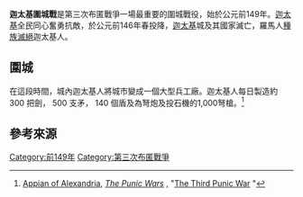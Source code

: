{{Infobox military conflict
| image       = [[File:Carthage_villas-romaines_1950.jpg|260px]]
| caption     = 迦太基遣址
| conflict    = 迦太基圍城戰
| partof      = [[第三次布匿戰爭|第三次布匿戰爭]]
| date        = c. 公元前149年 – 公元前146年春
| place       = [[迦太基|迦太基]]城（今[[突尼斯城|突尼斯城]]附近）
|result      = [[羅馬共和國|羅馬人]] 的重要勝利<br />[[布匿戰爭|布匿戰爭]]結束<br />[[迦太基|迦太基]]城及其國家滅亡
| combatant1  = [[File:Spqrstone.jpg|25px]] [[羅馬共和國|羅馬共和國]]
| combatant2  = [[File:Carthage_standard.svg|12px]] [[迦太基共和國|迦太基共和國]]
| commander1  = [[File:Spqrstone.jpg|25px]] [[西庇阿·埃米利安努斯|西庇阿·埃米利安努斯]]<br>[[Manius_Manilius|Manius Manilius]]
| commander2  = [[File:Carthage_standard.svg|12px]] [[哈斯德鲁巴_(马西尼萨外孙)|哈斯德鲁巴]]
| strength1   = 80,000 步兵 and 4,000 騎兵
| strength2   = '''500,000人:'''<br>90,000 守軍,<br>410,000 平民
| casualties1 = 不詳
| casualties2 = 445,000 陣亡,<br>55,000人被賣作[[奴隸|奴隸]]
| campaignbox = {{Campaignbox 第三次布匿戰爭}}
}}
{{Campaignbox 布匿戰爭}}
'''迦太基圍城戰'''是第三次布匿戰爭一場最重要的圍城戰役，始於公元前149年。[[迦太基共和國|迦太基]]全民同心奮勇抗敵，於公元前146年春投降，[[迦太基|迦太基]]城及其國家滅亡，羅馬人[[種族滅絕|種族滅絕]]迦太基人。

==圍城==
在這段時間，城內迦太基人將城市變成一個大型兵工廠。迦太基人每日製造約 300 把劍， 500 支矛， 140 個盾及為弩炮及投石機的1,000弩槍。<ref>[[Appian_of_Alexandria|Appian of Alexandria]], ''[http://www.livius.org/ap-ark/appian/appian_punic_00.html The Punic Wars] {{Wayback|url=http://www.livius.org/ap-ark/appian/appian_punic_00.html |date=20111011140422 }}'', "[http://www.livius.org/ap-ark/appian/appian_punic_19.html#%A793 The Third Punic War] {{Wayback|url=http://www.livius.org/ap-ark/appian/appian_punic_19.html#%A793 |date=20080407190419 }}"</ref>

==參考來源==
<references/>

{{布匿战争}}

[[Category:前149年|Category:前149年]]
[[Category:第三次布匿戰爭|Category:第三次布匿戰爭]]